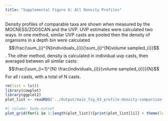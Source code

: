 ```yaml
---
title: "Supplemental Figure 6: All Density Profiles"
---
```

  
Density profiles of comparable taxa are shown when measured by the MOCNESS/ZOOSCAN and the UVP. UVP estimates were calculated two ways. In one method, similar UVP casts are pooled then the density of organisms in a depth bin were calculated $$\frac{\sum_{i}^{N}individuals_{i}}{\sum_{i}^{N}volume sampled_{i}}$$. The other method, density is calculated in individual uvp casts, then averaged between all similar casts: $$\frac{\sum_{i=1}^{N} \frac{individuals_{i}}{volume sampled_{i}}}{N}$$ For all i casts, with a total of N casts.

```r
rm(list = ls())
library(cowplot)
library(ggplot2)
plot_list <- readRDS('../Output/main_fig_03_profile-density-comparison.rds')
```


```r
#| column: body-outset
plot_grid(for(i in 1:length(plot_list)){print(plot_list[[i]] + theme(legend.position = 'bottom'))}, ncol = 3)
```
